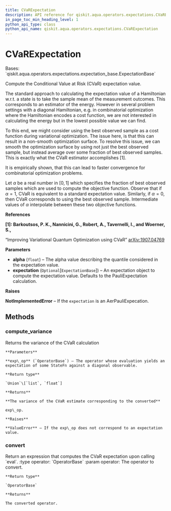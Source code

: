 ```yaml
---
title: CVaRExpectation
description: API reference for qiskit.aqua.operators.expectations.CVaRExpectation
in_page_toc_min_heading_level: 1
python_api_type: class
python_api_name: qiskit.aqua.operators.expectations.CVaRExpectation
---
```


# CVaRExpectation

<Class id="qiskit.aqua.operators.expectations.CVaRExpectation" isDedicatedPage={true} github="https://github.com/qiskit-community/qiskit-aqua/tree/stable/0.9/qiskit/aqua/operators/expectations/cvar_expectation.py" signature="CVaRExpectation(alpha, expectation=None)" modifiers="class">
  Bases: `qiskit.aqua.operators.expectations.expectation_base.ExpectationBase`

  Compute the Conditional Value at Risk (CVaR) expectation value.

  The standard approach to calculating the expectation value of a Hamiltonian w\.r.t. a state is to take the sample mean of the measurement outcomes. This corresponds to an estimator of the energy. However in several problem settings with a diagonal Hamiltonian, e.g. in combinatorial optimization where the Hamiltonian encodes a cost function, we are not interested in calculating the energy but in the lowest possible value we can find.

  To this end, we might consider using the best observed sample as a cost function during variational optimization. The issue here, is that this can result in a non-smooth optimization surface. To resolve this issue, we can smooth the optimization surface by using not just the best observed sample, but instead average over some fraction of best observed samples. This is exactly what the CVaR estimator accomplishes \[1].

  It is empirically shown, that this can lead to faster convergence for combinatorial optimization problems.

  Let $\alpha$ be a real number in $[0,1]$ which specifies the fraction of best observed samples which are used to compute the objective function. Observe that if $\alpha = 1$, CVaR is equivalent to a standard expectation value. Similarly, if $\alpha = 0$, then CVaR corresponds to using the best observed sample. Intermediate values of $\alpha$ interpolate between these two objective functions.

  **References**

  **\[1]: Barkoutsos, P. K., Nannicini, G., Robert, A., Tavernelli, I., and Woerner, S.,**

  “Improving Variational Quantum Optimization using CVaR” [arXiv:1907.04769](https://arxiv.org/abs/1907.04769)

  **Parameters**

  *   **alpha** (`float`) – The alpha value describing the quantile considered in the expectation value.
  *   **expectation** (`Optional`\[`ExpectationBase`]) – An expectation object to compute the expectation value. Defaults to the PauliExpectation calculation.

  **Raises**

  **NotImplementedError** – If the `expectation` is an AerPauliExpecation.

  ## Methods

  <span id="qiskit-aqua-operators-expectations-cvarexpectation-compute-variance" />

  ### compute\_variance

  <Function id="qiskit.aqua.operators.expectations.CVaRExpectation.compute_variance" signature="CVaRExpectation.compute_variance(exp_op)">
    Returns the variance of the CVaR calculation

    **Parameters**

    **exp\_op** (`OperatorBase`) – The operator whose evaluation yields an expectation of some StateFn against a diagonal observable.

    **Return type**

    `Union`\[`list`, `float`]

    **Returns**

    **The variance of the CVaR estimate corresponding to the converted**

    exp\_op.

    **Raises**

    **ValueError** – If the exp\_op does not correspond to an expectation value.
  </Function>

  <span id="qiskit-aqua-operators-expectations-cvarexpectation-convert" />

  ### convert

  <Function id="qiskit.aqua.operators.expectations.CVaRExpectation.convert" signature="CVaRExpectation.convert(operator)">
    Return an expression that computes the CVaR expectation upon calling `eval`. :type operator: `OperatorBase` :param operator: The operator to convert.

    **Return type**

    `OperatorBase`

    **Returns**

    The converted operator.
  </Function>
</Class>

